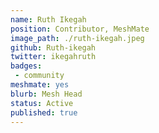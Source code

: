 ---
name: Ruth Ikegah
position: Contributor, MeshMate
image_path: ./ruth-ikegah.jpeg
github: Ruth-ikegah
twitter: ikegahruth
badges:
 - community
meshmate: yes
blurb: Mesh Head
status: Active
published: true
---
